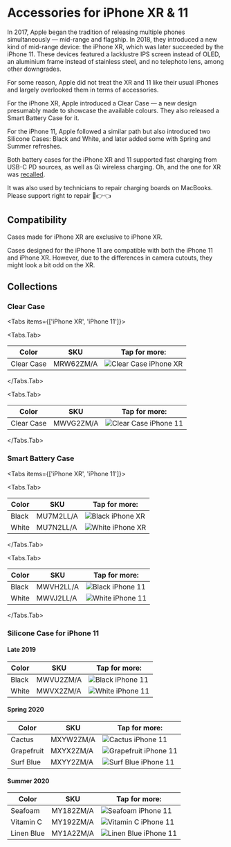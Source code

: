 
# Accessories for iPhone XR & 11

In 2017, Apple began the tradition of releasing multiple phones simultaneously — mid-range and flagship. In 2018, they introduced a new kind of mid-range device: the iPhone XR, which was later succeeded by the iPhone 11. These devices featured a lacklustre IPS screen instead of OLED, an aluminium frame instead of stainless steel, and no telephoto lens, among other downgrades.

For some reason, Apple did not treat the XR and 11 like their usual iPhones and largely overlooked them in terms of accessories.

For the iPhone XR, Apple introduced a Clear Case — a new design presumably made to showcase the available colours. They also released a Smart Battery Case for it.

For the iPhone 11, Apple followed a similar path but also introduced two Silicone Cases: Black and White, and later added some with Spring and Summer refreshes.

Both battery cases for the iPhone XR and 11 supported fast charging from USB-C PD sources, as well as Qi wireless charging. Oh, and the one for XR was [recalled](ttps://9to5mac.com/2020/01/13/get-iphone-smart-battery-case-replaced-free/).

It was also used by technicians to repair charging boards on MacBooks. Please support right to repair 🥺👉👈

## Compatibility

Cases made for iPhone XR are exclusive to iPhone XR.

Cases designed for the iPhone 11 are compatible with both the iPhone 11 and iPhone XR. However, due to the differences in camera cutouts, they might look a bit odd on the XR.

## Collections

### Clear Case

<Tabs
  items={['iPhone XR', 'iPhone 11']}>

<Tabs.Tab>

| Color | SKU | Tap for more: |
| --- | --- | --- |
| Clear Case | MRW62<wbr/>ZM/A | <Link href="/pre-magsafe-iphone/iphone-xr/MRW62"><img src="https://cloudfront.everycase.org/everypreview/MRW62_AV4.webp" alt="Clear Case iPhone XR"/></Link> |

</Tabs.Tab>

<Tabs.Tab>

| Color | SKU | Tap for more: |
| --- | --- | --- |
| Clear Case | MWVG2<wbr/>ZM/A | <Link href="/pre-magsafe-iphone/iphone-xr/MWVG2"><img src="https://cloudfront.everycase.org/everypreview/MWVG2_AV4.webp" alt="Clear Case iPhone 11"/></Link> |

</Tabs.Tab>
</Tabs>

### Smart Battery Case

<Tabs
  items={['iPhone XR', 'iPhone 11']}>

<Tabs.Tab>

| Color | SKU | Tap for more: |
| --- | --- | --- |
| Black | MU7M2<wbr/>LL/A | <Link href="/pre-magsafe-iphone/iphone-xr/MU7M2"><img src="https://cloudfront.everycase.org/everypreview/MU7M2.webp" alt="Black iPhone XR"/></Link> |
| White | MU7N2<wbr/>LL/A | <Link href="/pre-magsafe-iphone/iphone-xr/MU7N2"><img src="https://cloudfront.everycase.org/everypreview/MU7N2.webp" alt="White iPhone XR"/></Link> |

</Tabs.Tab>

<Tabs.Tab>

| Color | SKU | Tap for more: |
| --- | --- | --- |
| Black | MWVH2<wbr/>LL/A | <Link href="/pre-magsafe-iphone/iphone-xr/MWVH2"><img src="https://cloudfront.everycase.org/everypreview/MWVH2.webp" alt="Black iPhone 11"/></Link> |
| White | MWVJ2<wbr/>LL/A | <Link href="/pre-magsafe-iphone/iphone-xr/MWVJ2"><img src="https://cloudfront.everycase.org/everypreview/MWVJ2.webp" alt="White iPhone 11"/></Link> |

</Tabs.Tab>
</Tabs>

### Silicone Case for iPhone 11

#### Late 2019

| Color | SKU | Tap for more: |
| --- | --- | --- |
| Black | MWVU2<wbr/>ZM/A | <Link href="/pre-magsafe-iphone/iphone-xr/MWVU2"><img src="https://cloudfront.everycase.org/everypreview/MWVU2.webp" alt="Black iPhone 11"/></Link> |
| White | MWVX2<wbr/>ZM/A | <Link href="/pre-magsafe-iphone/iphone-xr/MWVX2"><img src="https://cloudfront.everycase.org/everypreview/MWVX2.webp" alt="White iPhone 11"/></Link> |

#### Spring 2020

| Color | SKU | Tap for more: |
| --- | --- | --- |
| Cactus | MXYW2<wbr/>ZM/A | <Link href="/pre-magsafe-iphone/iphone-xr/MXYW2"><img src="https://cloudfront.everycase.org/everypreview/MXYW2.webp" alt="Cactus iPhone 11"/></Link> |
| Grapefruit | MXYX2<wbr/>ZM/A | <Link href="/pre-magsafe-iphone/iphone-xr/MXYX2"><img src="https://cloudfront.everycase.org/everypreview/MXYX2.webp" alt="Grapefruit iPhone 11"/></Link> |
| Surf Blue | MXYY2<wbr/>ZM/A | <Link href="/pre-magsafe-iphone/iphone-xr/MXYY2"><img src="https://cloudfront.everycase.org/everypreview/MXYY2.webp" alt="Surf Blue iPhone 11"/></Link> |

#### Summer 2020

| Color | SKU | Tap for more: |
| --- | --- | --- |
| Seafoam | MY182<wbr/>ZM/A | <Link href="/pre-magsafe-iphone/iphone-xr/MY182"><img src="https://cloudfront.everycase.org/everypreview/MY182.webp" alt="Seafoam iPhone 11"/></Link> |
| Vitamin C | MY192<wbr/>ZM/A | <Link href="/pre-magsafe-iphone/iphone-xr/MY192"><img src="https://cloudfront.everycase.org/everypreview/MY192.webp" alt="Vitamin C iPhone 11"/></Link> |
| Linen Blue | MY1A2<wbr/>ZM/A | <Link href="/pre-magsafe-iphone/iphone-xr/MY1A2"><img src="https://cloudfront.everycase.org/everypreview/MY1A2.webp" alt="Linen Blue iPhone 11"/></Link> |
